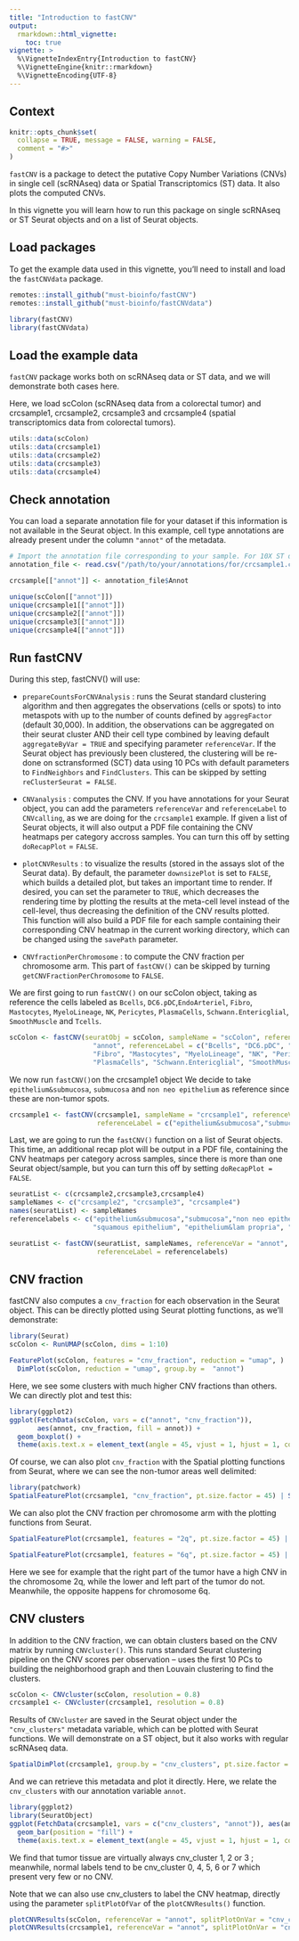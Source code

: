 ```yaml
---
title: "Introduction to fastCNV" 
output: 
  rmarkdown::html_vignette:
    toc: true
vignette: >
  %\VignetteIndexEntry{Introduction to fastCNV}
  %\VignetteEngine{knitr::rmarkdown}
  %\VignetteEncoding{UTF-8}
---
```


## Context

```r
knitr::opts_chunk$set(
  collapse = TRUE, message = FALSE, warning = FALSE,
  comment = "#>"
)
```

`fastCNV` is a package to detect the putative Copy Number Variations (CNVs) in single cell (scRNAseq) data or Spatial Transcriptomics (ST) data. It also plots the computed CNVs.

In this vignette you will learn how to run this package on single scRNAseq or ST Seurat objects and on a list of Seurat objects. 

## Load packages

To get the example data used in this vignette, you'll need to install and load the `fastCNVdata` package. 
```r
remotes::install_github("must-bioinfo/fastCNV")
remotes::install_github("must-bioinfo/fastCNVdata")
```


```r
library(fastCNV)
library(fastCNVdata)
```

## Load the example data

`fastCNV` package works both on scRNAseq data or ST data, and we will demonstrate both cases here. 

Here, we load scColon (scRNAseq data from a colorectal tumor) and crcsample1, crcsample2, crcsample3 and crcsample4 (spatial transcriptomics data from colorectal tumors).

``` r
utils::data(scColon)
utils::data(crcsample1)
utils::data(crcsample2)
utils::data(crcsample3)
utils::data(crcsample4)
```

## Check annotation

You can load a separate annotation file for your dataset if this information is not available in the Seurat object. In this example, cell type annotations are already present under the column `"annot"` of the metadata.

```r
# Import the annotation file corresponding to your sample. For 10X ST data you can annotate your spots with LoupeBrowser
annotation_file <- read.csv("/path/to/your/annotations/for/crcsample1.csv")

crcsample[["annot"]] <- annotation_file$Annot
```

```r
unique(scColon[["annot"]])
unique(crcsample1[["annot"]])
unique(crcsample2[["annot"]])
unique(crcsample3[["annot"]])
unique(crcsample4[["annot"]])
```


## Run fastCNV 

During this step, fastCNV() will use: 

- `prepareCountsForCNVAnalysis` : runs the Seurat standard clustering algorithm and then aggregates the observations (cells or spots) to into metaspots with up to the number of counts defined by `aggregFactor` (default 30,000). In addition, the observations can be aggregated on their seurat cluster AND their cell type combined by leaving default `aggregateByVar = TRUE` and specifying parameter `referenceVar`.  If the Seurat object has previously been clustered, the clustering will be re-done on sctransformed (SCT) data using 10 PCs with default parameters to `FindNeighbors` and `FindClusters`. This can be skipped by setting `reClusterSeurat = FALSE`.

- `CNVanalysis` : computes the CNV. If you have annotations for your Seurat object, you can add the parameters `referenceVar` and `referenceLabel` to `CNVcalling`, as we are doing for the `crcsample1` example. If given a list of Seurat objects, it will also output a PDF file containing the CNV heatmaps per category accross samples. You can turn this off by setting `doRecapPlot` = `FALSE`.

- `plotCNVResults` : to visualize the results (stored in the assays slot of the Seurat data). By default, the parameter `downsizePlot` is set to `FALSE`, which builds a detailed plot, but takes an important time to render. If desired, you can set the parameter to `TRUE`, which decreases the rendering time by plotting the results at the meta-cell level instead of the cell-level, thus decreasing the definition of the CNV results plotted.  
This function will also build a PDF file for each sample containing their corresponding CNV heatmap in the current working directory, which can be changed using the `savePath` parameter.

- `CNVfractionPerChromosome` : to compute the CNV fraction per chromosome arm. This part of `fastCNV()` can be skipped by turning `getCNVFractionPerChromosome` to `FALSE`.  

We are first going to run `fastCNV()` on our scColon object, taking as reference the cells labeled as `Bcells`, `DC6.pDC`,`EndoArteriel`, `Fibro`, `Mastocytes`, `MyeloLineage`, `NK`, `Pericytes`, `PlasmaCells`, `Schwann.Entericglial`, `SmoothMuscle` and `Tcells`.

```r
scColon <- fastCNV(seuratObj = scColon, sampleName = "scColon", referenceVar =
                     "annot", referenceLabel = c("Bcells", "DC6.pDC", "EndoArteriel",
                     "Fibro", "Mastocytes", "MyeloLineage", "NK", "Pericytes",
                     "PlasmaCells", "Schwann.Entericglial", "SmoothMuscle","Tcells"))

```

We now run `fastCNV()`on the crcsample1 object We decide to take `epithelium&submucosa`, `submucosa` and `non neo epithelium` as reference since these are non-tumor spots. 

```r
crcsample1 <- fastCNV(crcsample1, sampleName = "crcsample1", referenceVar = "annot",
                      referenceLabel = c("epithelium&submucosa","submucosa","non neo epithelium"))
```

Last, we are going to run the `fastCNV()` function on a list of Seurat objects. This time, an additional recap plot will be output in a PDF file, containing the CNV heatmaps per category across samples, since there is more than one Seurat object/sample, but you can turn this off by setting `doRecapPlot = FALSE`. 

```r
seuratList <- c(crcsample2,crcsample3,crcsample4)
sampleNames <- c("crcsample2", "crcsample3", "crcsample4")
names(seuratList) <- sampleNames
referencelabels <- c("epithelium&submucosa","submucosa","non neo epithelium",
                     "squamous epithelium", "epithelium&lam propria", "lamina propria")

seuratList <- fastCNV(seuratList, sampleNames, referenceVar = "annot", 
                      referenceLabel = referencelabels)

```


## CNV fraction

fastCNV also computes a `cnv_fraction` for each observation in the Seurat object. This can be directly plotted using Seurat plotting functions, as we'll demonstrate:

```r
library(Seurat)
scColon <- RunUMAP(scColon, dims = 1:10)
```

```r
FeaturePlot(scColon, features = "cnv_fraction", reduction = "umap", ) |
  DimPlot(scColon, reduction = "umap", group.by =  "annot")
```

Here, we see some clusters with much higher CNV fractions than others. We can directly plot and test this:

```r
library(ggplot2)
ggplot(FetchData(scColon, vars = c("annot", "cnv_fraction")), 
       aes(annot, cnv_fraction, fill = annot)) +
  geom_boxplot() +
  theme(axis.text.x = element_text(angle = 45, vjust = 1, hjust = 1, color = "black"))
```

Of course, we can also plot `cnv_fraction` with the Spatial plotting functions from Seurat, where we can see the non-tumor areas well delimited: 

```r
library(patchwork)
SpatialFeaturePlot(crcsample1, "cnv_fraction", pt.size.factor = 45) | SpatialPlot(crcsample1, group.by = "annot", pt.size.factor = 45)
```

We can also plot the CNV fraction per chromosome arm with the plotting functions from Seurat.

```r
SpatialFeaturePlot(crcsample1, features = "2q", pt.size.factor = 45) | SpatialPlot(crcsample1, group.by = "annot", pt.size.factor = 45)

SpatialFeaturePlot(crcsample1, features = "6q", pt.size.factor = 45) | SpatialPlot(crcsample1, group.by = "annot", pt.size.factor = 45)

```

Here we see for example that the right part of the tumor have a high CNV in the chromosome 2q, while the lower and left part of the tumor do not. 
Meanwhile, the opposite happens for chromosome 6q.  

## CNV clusters

In addition to the CNV fraction, we can obtain clusters based on the CNV matrix by running `CNVcluster()`. This runs standard Seurat clustering pipeline on the CNV scores per observation -- uses the first 10 PCs to building the neighborhood graph and then Louvain clustering to find the clusters.

```r
scColon <- CNVcluster(scColon, resolution = 0.8)
crcsample1 <- CNVcluster(crcsample1, resolution = 0.8)
```

Results of `CNVcluster` are saved in the Seurat object under the `"cnv_clusters"` metadata variable, which can be plotted with Seurat functions. We will demonstrate on a ST object, but it also works with regular scRNAseq data.

```r
SpatialDimPlot(crcsample1, group.by = "cnv_clusters", pt.size.factor = 45)
```

And we can retrieve this metadata and plot it directly. Here, we relate the `cnv_clusters` with our annotation variable `annot`.

```r
library(ggplot2)
library(SeuratObject)
ggplot(FetchData(crcsample1, vars = c("cnv_clusters", "annot")), aes(annot, fill = cnv_clusters)) +
  geom_bar(position = "fill") +
  theme(axis.text.x = element_text(angle = 45, vjust = 1, hjust = 1, color = "black"))
```

We find that tumor tissue are virtually always cnv_cluster 1, 2 or 3 ; meanwhile, normal labels tend to be cnv_cluster 0, 4, 5, 6 or 7 which present very few or no CNV.


Note that we can also use cnv_clusters to label the CNV heatmap, directly using the parameter `splitPlotOfVar` of the `plotCNVResults()` function.

```r
plotCNVResults(scColon, referenceVar = "annot", splitPlotOnVar = "cnv_clusters")
plotCNVResults(crcsample1, referenceVar = "annot", splitPlotOnVar = "cnv_clusters")
```
